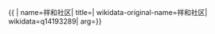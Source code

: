 {{ {{{1|PRC admin/showdata}}}|
name=祥和社区|
title=|
wikidata-original-name=祥和社区|
wikidata=q14193289|
arg={{{arg|}}}}}